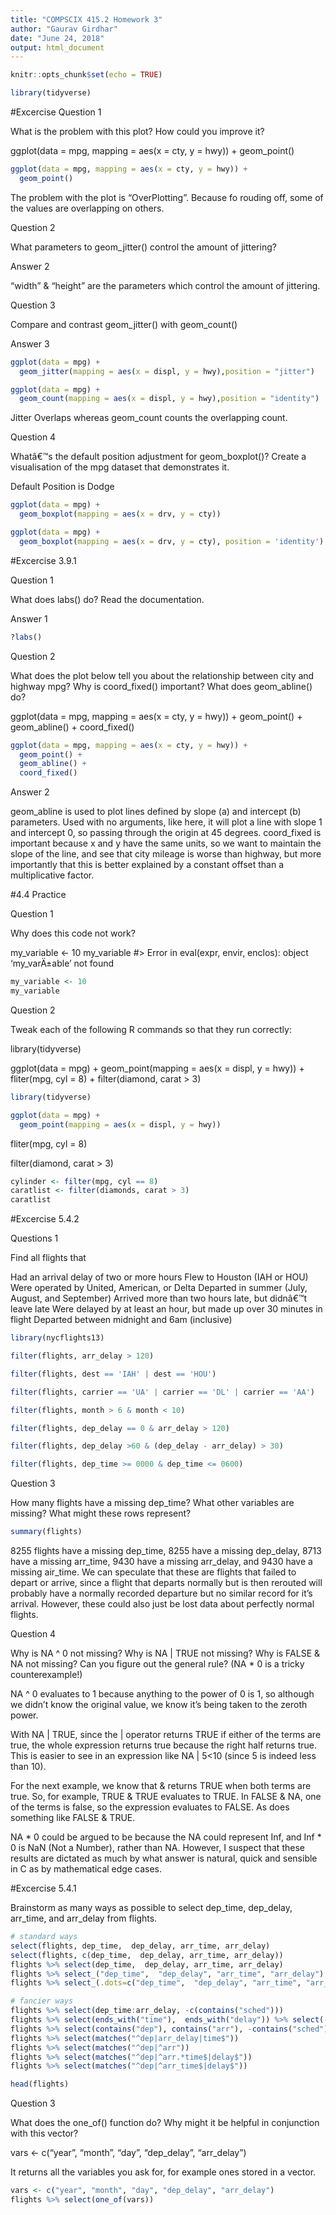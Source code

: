 ```yaml
---
title: "COMPSCIX 415.2 Homework 3"
author: "Gaurav Girdhar"
date: "June 24, 2018"
output: html_document
---
```


```r
knitr::opts_chunk$set(echo = TRUE)
```
```r
library(tidyverse)
```

#Excercise
Question 1

What is the problem with this plot? How could you improve it?

ggplot(data = mpg, mapping = aes(x = cty, y = hwy)) + 
  geom_point()

```r
ggplot(data = mpg, mapping = aes(x = cty, y = hwy)) + 
  geom_point()
```

The problem with the plot is "OverPlotting". Because fo rouding off, some of the values are overlapping on others.

Question 2

What parameters to geom_jitter() control the amount of jittering?

Answer 2

"width" & "height" are the parameters which control the amount of jittering.

Question 3

Compare and contrast geom_jitter() with geom_count()

Answer 3

```r
ggplot(data = mpg) + 
  geom_jitter(mapping = aes(x = displ, y = hwy),position = "jitter")

```

```r
ggplot(data = mpg) + 
  geom_count(mapping = aes(x = displ, y = hwy),position = "identity")
```

Jitter Overlaps whereas geom_count counts the overlapping count.

Question 4

Whatâ€™s the default position adjustment for geom_boxplot()? Create a visualisation of the mpg dataset that demonstrates it.

Default Position is Dodge

```r
ggplot(data = mpg) + 
  geom_boxplot(mapping = aes(x = drv, y = cty))
```

```r
ggplot(data = mpg) + 
  geom_boxplot(mapping = aes(x = drv, y = cty), position = 'identity')
```

#Excercise 3.9.1

Question 1

What does labs() do? Read the documentation.

Answer 1

```r
?labs()
```

Question 2

What does the plot below tell you about the relationship between city and highway mpg? Why is coord_fixed() important? What does geom_abline() do?

ggplot(data = mpg, mapping = aes(x = cty, y = hwy)) +
  geom_point() + 
  geom_abline() +
  coord_fixed()

```r
ggplot(data = mpg, mapping = aes(x = cty, y = hwy)) +
  geom_point() + 
  geom_abline() +
  coord_fixed()
```

Answer 2

geom_abline is used to plot lines defined by slope (a) and intercept (b) parameters. Used with no arguments, like here, it will plot a line with slope 1 and intercept 0, so passing through the origin at 45 degrees. coord_fixed is important because x and y have the same units, so we want to maintain the slope of the line, and see that city mileage is worse than highway, but more importantly that this is better explained by a constant offset than a multiplicative factor.

#4.4 Practice

Question 1

Why does this code not work?

my_variable <- 10
my_variable
#> Error in eval(expr, envir, enclos): object 'my_varÄ±able' not found

```r
my_variable <- 10
my_variable
```

Question 2

Tweak each of the following R commands so that they run correctly:

library(tidyverse)

ggplot(data = mpg) + 
  geom_point(mapping = aes(x = displ, y = hwy)) +
fliter(mpg, cyl = 8) +
filter(diamond, carat > 3)

```r
library(tidyverse)

ggplot(data = mpg) + 
  geom_point(mapping = aes(x = displ, y = hwy))
```

  fliter(mpg, cyl = 8)
  
  
  filter(diamond, carat > 3)
```r
cylinder <- filter(mpg, cyl == 8)
caratlist <- filter(diamonds, carat > 3)
caratlist
```

#Excercise 5.4.2

Questions 1

Find all flights that

Had an arrival delay of two or more hours
Flew to Houston (IAH or HOU)
Were operated by United, American, or Delta
Departed in summer (July, August, and September)
Arrived more than two hours late, but didnâ€™t leave late
Were delayed by at least an hour, but made up over 30 minutes in flight
Departed between midnight and 6am (inclusive)

```r
library(nycflights13)
```

```r
filter(flights, arr_delay > 120)
```


```r
filter(flights, dest == 'IAH' | dest == 'HOU')
```

```r
filter(flights, carrier == 'UA' | carrier == 'DL' | carrier == 'AA')
```

```r
filter(flights, month > 6 & month < 10)
```

```r
filter(flights, dep_delay == 0 & arr_delay > 120)
```

```r
filter(flights, dep_delay >60 & (dep_delay - arr_delay) > 30)
```

```r
filter(flights, dep_time >= 0000 & dep_time <= 0600)
```

Question 3

How many flights have a missing dep_time? What other variables are missing? What might these rows represent?

```r
summary(flights)
```

8255 flights have a missing dep_time, 8255 have a missing dep_delay, 8713 have a missing arr_time, 9430 have a missing arr_delay, and 9430 have a missing air_time. We can speculate that these are flights that failed to depart or arrive, since a flight that departs normally but is then rerouted will probably have a normally recorded departure but no similar record for it's arrival. However, these could also just be lost data about perfectly normal flights.

Question 4

Why is NA ^ 0 not missing? Why is NA | TRUE not missing? Why is FALSE & NA not missing? Can you figure out the general rule? (NA * 0 is a tricky counterexample!)

NA ^ 0 evaluates to 1 because anything to the power of 0 is 1, so although we didn't know the original value, we know it's being taken to the zeroth power.

With NA | TRUE, since the | operator returns TRUE if either of the terms are true, the whole expression returns true because the right half returns true. This is easier to see in an expression like NA | 5<10 (since 5 is indeed less than 10).

For the next example, we know that & returns TRUE when both terms are true. So, for example, TRUE & TRUE evaluates to TRUE. In FALSE & NA, one of the terms is false, so the expression evaluates to FALSE. As does something like FALSE & TRUE.

NA * 0 could be argued to be because the NA could represent Inf, and Inf * 0 is NaN (Not a Number), rather than NA. However, I suspect that these results are dictated as much by what answer is natural, quick and sensible in C as by mathematical edge cases.

#Excercise 5.4.1

Brainstorm as many ways as possible to select dep_time, dep_delay, arr_time, and arr_delay from flights.

```r
# standard ways
select(flights, dep_time,  dep_delay, arr_time, arr_delay)
select(flights, c(dep_time,  dep_delay, arr_time, arr_delay))
flights %>% select(dep_time,  dep_delay, arr_time, arr_delay)
flights %>% select_("dep_time",  "dep_delay", "arr_time", "arr_delay")
flights %>% select_(.dots=c("dep_time",  "dep_delay", "arr_time", "arr_delay"))

# fancier ways
flights %>% select(dep_time:arr_delay, -c(contains("sched")))
flights %>% select(ends_with("time"),  ends_with("delay")) %>% select(-c(starts_with("sched"), starts_with("air")))
flights %>% select(contains("dep"), contains("arr"), -contains("sched"), -carrier)
flights %>% select(matches("^dep|arr_delay|time$"))
flights %>% select(matches("^dep|^arr"))
flights %>% select(matches("^dep|^arr.*time$|delay$"))
flights %>% select(matches("^dep|^arr_time$|delay$"))

head(flights)
```

Question 3

What does the one_of() function do? Why might it be helpful in conjunction with this vector?

vars <- c("year", "month", "day", "dep_delay", "arr_delay")

It returns all the variables you ask for, for example ones stored in a vector.

```r
vars <- c("year", "month", "day", "dep_delay", "arr_delay")
flights %>% select(one_of(vars))
```